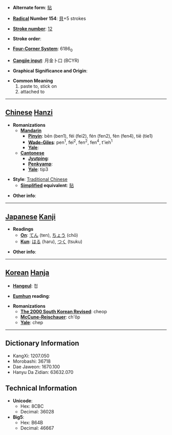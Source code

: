 * '''Alternate form''': [[贴]]

* '''[[Wiktionary:Chinese radical index| Radical]] Number 154''': [[Wiktionary:Chinese radical index 貝|貝]]+5 strokes

* '''[[Wiktionary:Chinese total strokes index|Stroke number]]''': [[Wiktionary:Chinese total strokes index 12|12]]

* '''Stroke order''': 

* '''[[Wiktionary:Chinese four corner index|Four-Corner System]]''': 6186<sub>0</sub>

* '''[[Wiktionary:Chinese Cangjie index|Cangjie input]]''': 月金卜口 (BCYR)

* '''Graphical Significance and Origin''': 

* '''Common Meaning'''
*#paste to, stick on
*# attached to


----

== [[Chinese]] [[Hanzi]] ==

* '''Romanizations'''
** '''[[Mandarin]]'''
*** '''[[Pinyin]]''': bēn (ben1), féi (fei2), fén (fen2), fèn (fen4), tiē (tie1)
*** '''[[Wade-Giles]]''': pen<sup>1</sup>, fei<sup>2</sup>, fen<sup>2</sup>, fen<sup>4</sup>, t'ieh<sup>1</sup>
*** '''[[Yale]]''': 
** '''[[Cantonese]]'''
*** '''[[Jyutping]]''':
*** '''[[Penkyamp]]''': 
*** '''[[Yale]]''': tip3

* '''Style''': [[Traditional Chinese]] 
** '''[[Simplified Chinese|Simplified]] equivalent''': [[贴]]

* '''Other info''': 

----

== [[Japanese]] [[Kanji]] ==

* '''Readings'''
** '''[[On]]''': [[てん]] (ten), [[ちょう]] (chō)
** '''[[Kun]]''': [[はる]] (haru), [[つく]] (tsuku)

* '''Other info''':  

----

== [[Korean]] [[Hanja]] ==

* '''[[Hangeul]]''': 첩

* '''[[Eumhun]] reading''': 

* '''Romanizations'''
** '''[[The 2000 South Korean Revised Romanization|The 2000 South Korean Revised]]''': cheop
** '''[[McCune-Reischauer]]''': ch'ŏp
** '''[[Yale]]''': chep

----

== Dictionary Information ==

* KangXi: 1207.050
* Morobashi: 36718
* Dae Jaweon: 1670.100
* Hanyu Da Zidian: 63632.070

== Technical Information ==

* '''Unicode''':
** Hex: 8CBC
** Decimal: 36028
* '''Big5''':
** Hex: B64B
** Decimal: 46667